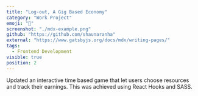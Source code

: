 ```yaml
---
title: "Log-out, A Gig Based Economy"
category: "Work Project"
emoji: "📓"
screenshot: "./mdx-example.png"
github: "https://github.com/shaunaranha"
external: "https://www.gatsbyjs.org/docs/mdx/writing-pages/"
tags:
  - Frontend Development
visible: true
position: 2
---
```


Updated an interactive time based game that let users choose resources and track their earnings. This was achieved 
using React Hooks and SASS.